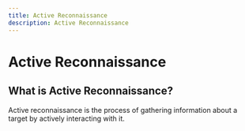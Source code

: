 ```yaml
---
title: Active Reconnaissance
description: Active Reconnaissance
---
```


# Active Reconnaissance

## What is Active Reconnaissance?

Active reconnaissance is the process of gathering information about a target by actively interacting with it.